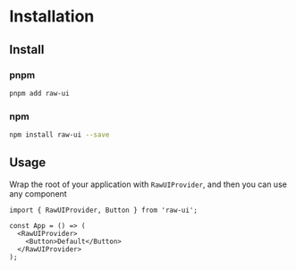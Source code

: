 # Installation

## Install

### pnpm

```bash
pnpm add raw-ui
```

### npm

```bash
npm install raw-ui --save
```

## Usage

Wrap the root of your application with `RawUIProvider`, and then you can use any component

```tsx
import { RawUIProvider, Button } from 'raw-ui';

const App = () => (
  <RawUIProvider>
    <Button>Default</Button>
  </RawUIProvider>
);
```

